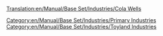 [[Translation:en/Manual/Base Set/Industries/Cola Wells]]
{{en/Manual/Base Set/Industries/Industries|image=en/Manual/Base Set/Industries/ColaWells.png
|name=Cola Wells
|climates=[[en/Manual/Climates]]
|accepts=Nothing
|produces=[[en/Manual/Base Set/Cargos/Cola]]
|notes=Not present in other [[en/Manual/Climates]].
}}
[[Category:en/Manual/Base Set/Industries/Primary Industries]]
[[Category:en/Manual/Base Set/Industries/Toyland Industries]]